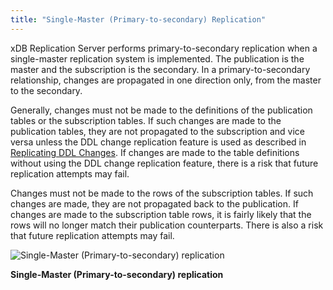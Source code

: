 ```yaml
---
title: "Single-Master (Primary-to-secondary) Replication"
---
```


<div id="smr_replication" class="registered_link"></div>

xDB Replication Server performs primary-to-secondary replication when a single-master replication system is implemented. The publication is the master and the subscription is the secondary. In a primary-to-secondary relationship, changes are propagated in one direction only, from the master to the secondary.

Generally, changes must not be made to the definitions of the publication tables or the subscription tables. If such changes are made to the publication tables, they are not propagated to the subscription and vice versa unless the DDL change replication feature is used as described in [Replicating DDL Changes](../../07_common_operations/08_replicating_ddl_changes/#replicating_ddl_changes). If changes are made to the table definitions without using the DDL change replication feature, there is a risk that future replication attempts may fail.

Changes must not be made to the rows of the subscription tables. If such changes are made, they are not propagated back to the publication. If changes are made to the subscription table rows, it is fairly likely that the rows will no longer match their publication counterparts. There is also a risk that future replication attempts may fail.

![Single-Master (Primary-to-secondary) replication](../../images/image8.png)

**Single-Master (Primary-to-secondary) replication**
